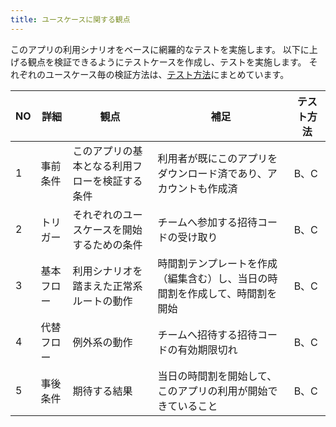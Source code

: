 ```yaml
---
title: ユースケースに関する観点
---
```


このアプリの利用シナリオをベースに網羅的なテストを実施します。
以下に上げる観点を検証できるようにテストケースを作成し、テストを実施します。
それぞれのユースケース毎の検証方法は、[テスト方法](../functional-testing.mdx#テスト方法)にまとめています。

| NO | 詳細 | 観点 | 補足 | テスト方法 |
| --- | --- | --- | --- | --- |
| 1 | 事前条件 | このアプリの基本となる利用フローを検証する条件 | 利用者が既にこのアプリをダウンロード済であり、アカウントも作成済 | B、C |
| 2 | トリガー | それぞれのユースケースを開始するための条件 | チームへ参加する招待コードの受け取り | B、C |
| 3 | 基本フロー | 利用シナリオを踏まえた正常系ルートの動作 | 時間割テンプレートを作成（編集含む）し、当日の時間割を作成して、時間割を開始 | B、C |
| 4 | 代替フロー | 例外系の動作 | チームへ招待する招待コードの有効期限切れ | B、C |
| 5 | 事後条件 | 期待する結果 | 当日の時間割を開始して、このアプリの利用が開始できていること | B、C |
